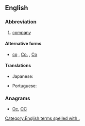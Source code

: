 {{also|Appendix:Variations of "co"}}
==English==

===Abbreviation===
{{en-abbr}}

# [[company]]

====Alternative forms====
* [[co]] , [[Co.]] , [[Co]]

====Translations====
{{trans-top|company}}
* Japanese: {{t+|ja|社|tr=しゃ, sha}}
{{trans-mid}}
* Portuguese: {{t+|pt|cia.}}
{{trans-bottom}}

===Anagrams===
* [[Oc#English|Oc]], [[OC#English|OC]]

[[Category:English terms spelled with .]]